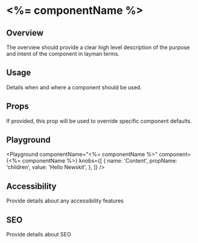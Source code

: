 

# <%= componentName %>
## Overview

The overview should provide a clear high level description of the purpose and intent of the component in layman terms.

## Usage

Details when and where a component should be used.

## Props

<LegacyBlock marginTop="sizing040">
  <Prop name="overrides" type="object">
    If provided, this prop will be used to override specific component defaults.
  </Prop>
</LegacyBlock>

## Playground

<Playground
  componentName="<%= componentName %>"
  component={<%= componentName %>}
  knobs={[
    {
      name: 'Content',
      propName: 'children',
      value: 'Hello Newskit',
    },
  ]}
/>

## Accessibility

Provide details about any accessibility features

## SEO

Provide details about SEO
